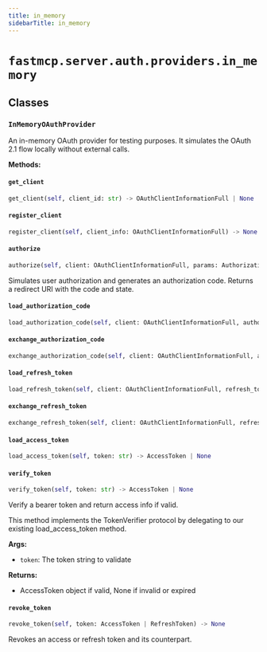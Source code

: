 ```yaml
---
title: in_memory
sidebarTitle: in_memory
---
```


# `fastmcp.server.auth.providers.in_memory`

## Classes

### `InMemoryOAuthProvider` <sup><a href="https://github.com/pchaganti/gx-fast-mcp/blob/main/src/fastmcp/server/auth/providers/in_memory.py#L31" target="_blank"><Icon icon="github" style="width: 14px; height: 14px;" /></a></sup>


An in-memory OAuth provider for testing purposes.
It simulates the OAuth 2.1 flow locally without external calls.


**Methods:**

#### `get_client` <sup><a href="https://github.com/pchaganti/gx-fast-mcp/blob/main/src/fastmcp/server/auth/providers/in_memory.py#L67" target="_blank"><Icon icon="github" style="width: 14px; height: 14px;" /></a></sup>

```python
get_client(self, client_id: str) -> OAuthClientInformationFull | None
```

#### `register_client` <sup><a href="https://github.com/pchaganti/gx-fast-mcp/blob/main/src/fastmcp/server/auth/providers/in_memory.py#L70" target="_blank"><Icon icon="github" style="width: 14px; height: 14px;" /></a></sup>

```python
register_client(self, client_info: OAuthClientInformationFull) -> None
```

#### `authorize` <sup><a href="https://github.com/pchaganti/gx-fast-mcp/blob/main/src/fastmcp/server/auth/providers/in_memory.py#L78" target="_blank"><Icon icon="github" style="width: 14px; height: 14px;" /></a></sup>

```python
authorize(self, client: OAuthClientInformationFull, params: AuthorizationParams) -> str
```

Simulates user authorization and generates an authorization code.
Returns a redirect URI with the code and state.


#### `load_authorization_code` <sup><a href="https://github.com/pchaganti/gx-fast-mcp/blob/main/src/fastmcp/server/auth/providers/in_memory.py#L131" target="_blank"><Icon icon="github" style="width: 14px; height: 14px;" /></a></sup>

```python
load_authorization_code(self, client: OAuthClientInformationFull, authorization_code: str) -> AuthorizationCode | None
```

#### `exchange_authorization_code` <sup><a href="https://github.com/pchaganti/gx-fast-mcp/blob/main/src/fastmcp/server/auth/providers/in_memory.py#L144" target="_blank"><Icon icon="github" style="width: 14px; height: 14px;" /></a></sup>

```python
exchange_authorization_code(self, client: OAuthClientInformationFull, authorization_code: AuthorizationCode) -> OAuthToken
```

#### `load_refresh_token` <sup><a href="https://github.com/pchaganti/gx-fast-mcp/blob/main/src/fastmcp/server/auth/providers/in_memory.py#L195" target="_blank"><Icon icon="github" style="width: 14px; height: 14px;" /></a></sup>

```python
load_refresh_token(self, client: OAuthClientInformationFull, refresh_token: str) -> RefreshToken | None
```

#### `exchange_refresh_token` <sup><a href="https://github.com/pchaganti/gx-fast-mcp/blob/main/src/fastmcp/server/auth/providers/in_memory.py#L210" target="_blank"><Icon icon="github" style="width: 14px; height: 14px;" /></a></sup>

```python
exchange_refresh_token(self, client: OAuthClientInformationFull, refresh_token: RefreshToken, scopes: list[str]) -> OAuthToken
```

#### `load_access_token` <sup><a href="https://github.com/pchaganti/gx-fast-mcp/blob/main/src/fastmcp/server/auth/providers/in_memory.py#L265" target="_blank"><Icon icon="github" style="width: 14px; height: 14px;" /></a></sup>

```python
load_access_token(self, token: str) -> AccessToken | None
```

#### `verify_token` <sup><a href="https://github.com/pchaganti/gx-fast-mcp/blob/main/src/fastmcp/server/auth/providers/in_memory.py#L276" target="_blank"><Icon icon="github" style="width: 14px; height: 14px;" /></a></sup>

```python
verify_token(self, token: str) -> AccessToken | None
```

Verify a bearer token and return access info if valid.

This method implements the TokenVerifier protocol by delegating
to our existing load_access_token method.

**Args:**
- `token`: The token string to validate

**Returns:**
- AccessToken object if valid, None if invalid or expired


#### `revoke_token` <sup><a href="https://github.com/pchaganti/gx-fast-mcp/blob/main/src/fastmcp/server/auth/providers/in_memory.py#L333" target="_blank"><Icon icon="github" style="width: 14px; height: 14px;" /></a></sup>

```python
revoke_token(self, token: AccessToken | RefreshToken) -> None
```

Revokes an access or refresh token and its counterpart.

